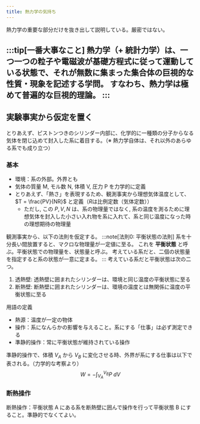 ```yaml
---
title: 熱力学の気持ち
---
```

熱力学の重要な部分だけを抜き出して説明している。厳密ではない。

:::tip[一番大事なこと]
熱力学（+ 統計力学）は、一つ一つの粒子や電磁波が基礎方程式に従って運動している状態で、それが無数に集まった集合体の巨視的な性質・現象を記述する学問。
すなわち、熱力学は極めて普遍的な巨視的理論。
:::
---
## 実験事実から仮定を置く
とりあえず、ピストンつきのシリンダー内部に、化学的に一種類の分子からなる気体を閉じ込めて封入した系に着目する。（※ 熱力学自体は、それ以外のあらゆる系でも成り立つ）
### 基本
- 環境：系の外部。外界とも
- 気体の質量 M, モル数 N, 体積 V, 圧力 P を力学的に定義
- とりあえず、「熱さ」を表現するため、観測事実から理想気体温度として、$T = \frac{PV}{NR}$ と定義（$R$は比例定数（気体定数））
    - ただし, この $P, V, N$ は、系の物理量ではなく, 系の温度を測るために理想気体を封入した小さい入れ物を系に入れて、系と同じ温度になった時の理想期待の物理量

観測事実から、以下の法則を仮定する。
:::note[法則0: 平衡状態の法則]
系を十分長い間放置すると、マクロな物理量が一定値に至る。
これを **平衡状態** と呼ぶ。平衡状態での物理量を、状態量と呼ぶ。
考えている系だと、二個の状態量を指定すると系の状態が一意に定まる。
:::
考えている系だと平衡状態は次の二つ。
1. 透熱壁: 透熱壁に囲まれたシリンダーは、環境と同じ温度の平衡状態に至る
2. 断熱壁: 断熱壁に囲まれたシリンダーは、環境の温度とは無関係に温度の平衡状態に至る

用語の定義
- 熱源：温度が一定の物体
- 操作：系になんらかの影響を与えること。系にする「仕事」は必ず測定できる
- 準静的操作：常に平衡状態が維持されている操作

準静的操作で、体積 $V_A$ から $V_B$ に変化させる時、外界が系にする仕事は以下で表される。（力学的な考察より）
$$
W = - \int_{V_A}^{V_B} P~dV
$$

### 断熱操作
断熱操作：平衡状態 A にある系を断熱壁に囲んで操作を行って平衡状態 B にすること。準静的でなくてよい。